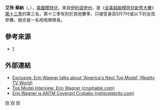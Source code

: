 {{Infobox Model
| name          = 艾玲·華納<br>{{en}}Erin Wagner
| image         = 
| imagesize     =  
| caption       = 
| birthname     = 
| birthdate     = 1990年
| location      = {{US}}[[伊利诺伊州|伊利诺伊州]]Spring Grove
| deathdate     = 
| deathplace    = 
| height        = {{Height|m=1.67}}
| weight        = 
| haircolor     = 白金色
| eyecolor      = 藍色
| measurements  = 
| dress size    = 
| shoesize      = 
| agency        = Wilhelmina Models
| alias(es)     = 
| spouse        = 
| homepage      = 
}}
'''艾玲·華納'''（{{lang|en|'''Erin Wagner'''}}，{{bd|1990年}}），[[美國|美國]][[模特兒|模特兒]]，來自[[伊利诺伊州|伊利诺伊州]]，是《[[全美超級模特兒新秀大賽|全美超級模特兒新秀大賽]]》[[全美超級模特兒新秀大賽_(第十三季)|第十三季]]的第三名，第十三季有別於其他賽季，只接受身高5尺7吋或以下的女孩參賽。她亦是一名啦啦隊隊長。

== 參考來源 ==
*[https://web.archive.org/web/20070115234652/http://www.cwtv.com/shows/americas-next-top-model/]

==外部連結==
* [http://www.realitytvworld.com/news/exclusive-erin-wagner-talks-about-america-next-top-model-9924.php Exclusive: Erin Wagner talks about 'America's Next Top Model' (Reality TV World)] {{Wayback|url=http://www.realitytvworld.com/news/exclusive-erin-wagner-talks-about-america-next-top-model-9924.php |date=20190813010331 }}
* [http://crushable.com/entertainment/top-model-interview-erin-wagner/ Top Model Interview: Erin Wagner (crushable.com)]{{Dead link|date=2019年11月 |bot=InternetArchiveBot |fix-attempted=yes }}
* [https://web.archive.org/web/20100218120841/http://www.rightcelebrity.com/?p=7102 Erin Wagner is ANTM Covergirl Crybaby (rightcelebrity.com)]

[[Category:全美超級模特兒新秀大賽參賽者|W]]
[[Category:美國女性模特兒|W]]
[[Category:真人實境秀演員|W]]

{{America's Next Top Model}}
